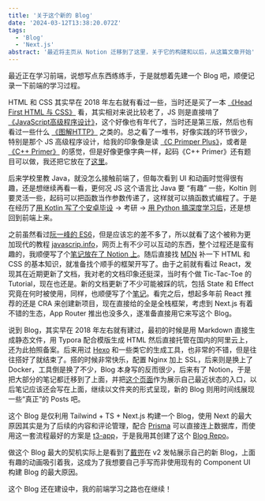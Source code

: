 ```yaml
---
title: '关于这个新的 Blog'
date: '2024-03-12T13:38:20.072Z'
tags:
  - 'Blog'
  - 'Next.js'
abstract: '最近将主页从 Notion 迁移到了这里，关于它的构建和以后，从这篇文章开始'
---
```


最近正在学习前端，说想写点东西练练手，于是就想着先建一个 Blog 吧，顺便记录一下前端的学习过程。

HTML 和 CSS 其实早在 2018 年左右就有看过一些，当时还是买了一本 [《Head First HTML 与 CSS》](https://book.douban.com/subject/25752357/) 看，其实相对来说比较老了，JS 则是直接啃了 [《JavaScript高级程序设计》](https://book.douban.com/subject/10546125/)，这个好像也有年代了，当时还是第三版，然后也有看过一些什么 [《图解HTTP》](https://book.douban.com/subject/25863515/) 之类的。总之看了一堆书，好像实践的环节很少，特别是那个 JS 高级程序设计，给我的印象像是读 [《C Primper Plus》](https://book.douban.com/subject/26792521/)，或者是 [《C++ Primer》](https://book.douban.com/subject/25708312/) 的感觉，但是好像更像字典一样，起码《C++ Primer》还有题目可以做，我还把它放在了[这里](https://github.com/CottonCandyZ/Learning-Cpp-with-Cpp-Primer)。

后来学校里教 Java，就没怎么接触前端了，但每次看到 UI 和动画时觉得很有趣，还是想继续再看一看，更何况 JS 这个语言比 Java 要 “有趣” 一些，Koltin 则要灵活一些，起码可以把函数当作参数传递了，这样就可以搞函数式编程了。于是在经历了[用 Kotlin 写了个安卓毕设](https://github.com/CottonCandyZ/Android-based-emergency-app) → 考研 → [用 Python 搞深度学习后](https://github.com/CottonCandyZ/LFSA)，还是想回到前端上来。

之前虽然看过[阮一峰的 ES6](https://es6.ruanyifeng.com/)，但是应该忘的差不多了，所以就看了这个被称为更加现代的教程 [javascrip.info](https://javascript.info/)，网页上有不少可以互动的东西，整个过程还是蛮有趣的，我顺便写了个[笔记放在了 Notion 上](https://www.notion.so/cottoncandyz/JavaScript-info-cd75f905ddf242acab52664d1f33f7d4)。随后直接找 [MDN](https://developer.mozilla.org/) 补一下 HTML 和 CSS 的基本知识，就准备找个顺手的框架开写了。由于之前就有看过 React，发现其在近期更新了文档，我对老的文档印象还挺深，当时有个做 Tic-Tac-Toe 的 Tutorial，现在也还是。新的文档更新了不少可能被踩的坑，包括 State 和 Effect 究竟在何时被使用，同样，也顺便写了个[笔记](https://www.notion.so/cottoncandyz/6a1a103e5f6840f0a3b7b84b96185331)。看完之后，想起多年前 React 推荐的还是 CRA 来创建新项目，现在直接给的全是全栈框架，考虑到 Next.js 有着不错的生态，App Router 推出也没多久，遂准备直接用它来写这个 Blog。

说到 Blog，其实早在 2018 年左右就有建过，最初的时候是用 Markdown 直接生成静态文件，用 Typora 配合模版生成 HTML 然后直接托管在国内的阿里云上，还为此拍照备案。后来用过 [Hexo](https://hexo.io/) 和一些类它的生成工具，也非常的不错，但是往往搭好了就结束了。搭的时候非常快乐，配置 Nginx 加上 SSL，后来则是换上了 Docker，工具倒是换了不少，Blog 本身写的反而很少，后来有了 Notion，于是把大部分的笔记都迁移到了上面，并把[这个页面](https://cottoncandyz.notion.site)作为展示自己最近状态的入口，以后笔记应该还会写在上面，继续以文件夹的形式呈现，新的 Blog 则用时间线展现一些“真正”的 Posts 吧。

这个 Blog 是仅利用 Tailwind + TS + Next.js 构建一个 Blog，使用 Next 的最大原因其实是为了后续的内容和评论管理，配合 [Prisma](https://www.prisma.io/) 可以直接连上数据库，而使用这一套流程最好的方案是 [t3-app](https://create.t3.gg/)，于是我用其创建了这个 [Blog Repo](https://github.com/CottonCandyZ/blog-t3)。

做这个 Blog 最大的契机实际上是看到了[戴兜](https://im.daidr.me/)在 v2 发帖展示自己的新 Blog，上面有趣的动画吸引着我，这成为了我想要自己手写而非使用现有的 Component UI 构建 Blog 的最大原因。

这个 Blog 还在建设中，我的前端学习之路也在继续！

